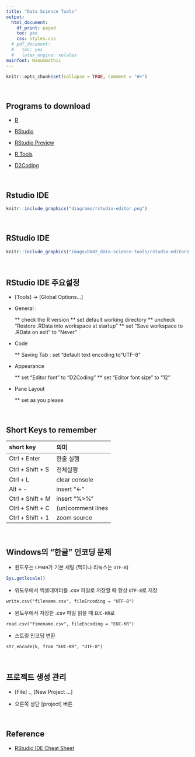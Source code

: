 ```yaml
---
title: "Data Science Tools"
output:
  html_document:
    df_print: paged
    toc: yes
    css: styles.css
  # pdf_document:
  #   toc: yes
  #   latex_engine: xelatex
mainfont: NanumGothic
---
```


```r
knitr::opts_chunk$set(collapse = TRUE, comment = "#>")
```


<br>

## Programs to download  

- [R](https://cran.r-project.org/) 

- [RStudio](https://www.rstudio.com/products/rstudio/download/) 

- [RStudio Preview](https://www.rstudio.com/products/rstudio/download/preview/) 

- [R Tools](https://cran.r-project.org/bin/windows/Rtools/) 

- [D2Coding](https://github.com/naver/d2codingfont/releases) 

<br>

## Rstudio IDE

```r
knitr::include_graphics("diagrams/rstudio-editor.png")
```

<br>

## RStudio IDE

```r
knitr::include_graphics("image/bk02_data-science-tools/rstudio-editor2.png")
```

<br>

## RStudio IDE 주요설정

- [Tools] -> [Global Options...]

- General : 

  ** check the R version
  ** set default working directory
  ** uncheck "Restore .RData into workspace at startup"
  ** set "Save workspace to .RData on exit" to "Never" 

- Code

  ** Saving Tab : set "default text encoding to "UTF-8"

- Appearance

  ** set "Editor font" to "D2Coding"
  ** set "Editor font size" to  "12"
  
- Pane Layout 

  ** set as you please



<br>

## Short Keys to remember

|short key            |의미  
|:--------------------|:-------------
|Ctrl + Enter         |한줄 실행
|Ctrl + Shift + S     |전체실행
|Ctrl + L             |clear console
|Alt + -              |insert "<-"
|Ctrl + Shift + M     |insert "%>%"
|Ctrl + Shift + C     |(un)comment lines
|Ctrl + Shift + 1     |zoom source

<br>

## Windows의 "한글" 인코딩 문제

- 윈도우는 `CP949`가 기본 세팅 (맥이나 리눅스는 `UTF-8`)

```r
Sys.getlocale()
```


- 위도우에서 엑셀데이터를 .csv 파일로 저장할 때  항상 `UTF-8`로 저장

```
write.csv("filename.csv", fileEncoding = "UTF-8")
```

- 윈도우에서 저장한 .csv 파일 읽을 때 `EUC-KR`로

```
read.csv("fimename.csv", fileEncoding = "EUC-KR")
```

- 스트링 인코딩 변환

```
str_encode(k, from "EUC-KR", "UTF-8")
```

<br>

## 프로젝트 생성 관리

- [File] ._ [New Project ...]

- 오른쪽 상단 [project] 버튼



<br>


## Reference

- [RStudio IDE Cheat Sheet](https://www.rstudio.com/resources/cheatsheets/#ide)


